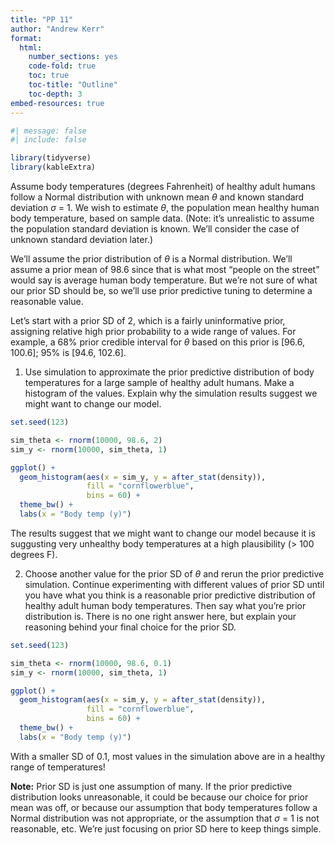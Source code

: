 ```yaml
---
title: "PP 11"
author: "Andrew Kerr"
format:
  html:
    number_sections: yes
    code-fold: true
    toc: true
    toc-title: "Outline"
    toc-depth: 3
embed-resources: true
---
```


```r
#| message: false
#| include: false 

library(tidyverse)
library(kableExtra)
```

Assume body temperatures (degrees Fahrenheit) of healthy adult humans follow a Normal distribution with unknown mean $\theta$ and known standard deviation $\sigma$ = 1. We wish to estimate $\theta$, the population mean healthy human body temperature, based on sample data. (Note: it’s unrealistic to assume the population standard deviation is known. We’ll consider the case of unknown standard deviation later.)

We’ll assume the prior distribution of $\theta$ is a Normal distribution. We’ll assume a prior mean of 98.6 since that is what most “people on the street” would say is average human body temperature. But we’re not sure of what our prior SD should be, so we’ll use prior predictive tuning to determine a reasonable value.

Let’s start with a prior SD of 2, which is a fairly uninformative prior, assigning relative high prior probability to a wide range of values. For example, a 68% prior credible interval for $\theta$ based on this prior is [96.6, 100.6]; 95% is [94.6, 102.6].

1. Use simulation to approximate the prior predictive distribution of body temperatures for a large sample of healthy adult humans. Make a histogram of the values. Explain why the simulation results suggest we might want to change our model.

```r
set.seed(123)

sim_theta <- rnorm(10000, 98.6, 2)
sim_y <- rnorm(10000, sim_theta, 1)

ggplot() +
  geom_histogram(aes(x = sim_y, y = after_stat(density)), 
                 fill = "cornflowerblue",
                 bins = 60) +
  theme_bw() +
  labs(x = "Body temp (y)")
```

The results suggest that we might want to change our model because it is suggusting very unhealthy body temperatures at a high plausibility (> 100 degrees F).

2. Choose another value for the prior SD of $\theta$ and rerun the prior predictive simulation. Continue experimenting with different values of prior SD until you have what you think is a reasonable prior predictive distribution of healthy adult human body temperatures. Then say what you’re prior distribution is. There is no one right answer here, but explain your reasoning behind your final choice for the prior SD.

```r
set.seed(123)

sim_theta <- rnorm(10000, 98.6, 0.1)
sim_y <- rnorm(10000, sim_theta, 1)

ggplot() +
  geom_histogram(aes(x = sim_y, y = after_stat(density)), 
                 fill = "cornflowerblue",
                 bins = 60) +
  theme_bw() +
  labs(x = "Body temp (y)")
```

With a smaller SD of 0.1, most values in the simulation above are in a healthy range of temperatures!

**Note:** Prior SD is just one assumption of many. If the prior predictive distribution looks unreasonable, it could be because our choice for prior mean was off, or because our assumption that body temperatures follow a Normal distribution was not appropriate, or the assumption that $\sigma$ = 1 is not reasonable, etc. We’re just focusing on prior SD here to keep things simple.
